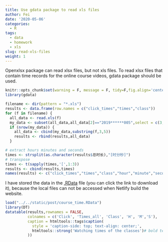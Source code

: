 ```yaml
---
title: Use gdata package to read xls files
author: Fei
date: '2020-05-06'
categories:
  - R
tags:
  - data
  - homework
  - xls
slug: read-xls-files
weight: 1
---
```


Openxlsx package can read xlsx files, but not xls files. To read xlsx files that contain time records for the online course videos, gdata package should be used.

```r
knitr::opts_chunk$set(warning = F, message = F, tidy=F,fig.align='center',fig.showtext=TRUE,results="hold",fig.show = "hold")
library(gdata)
```

```r
filename <- dir(pattern = "*.xls")
results <- data.frame(row.names = c("click_times","times","class"))
for (f in filename) {
  all_data <- read.xls(f)
  my_data <- subset(all_data,all_data[2]=="2019******005",select = c(3,4))
  if (nrow(my_data)) {
    all_data <- cbind(my_data,substring(f,3,5))
    results <- rbind(results,all_data)
  }

# extract hours minutes and seconds
times <- strsplit(as.character(results$总时长),"[时分秒]")
# transpose
times <- t(sapply(times,'[',1:3))
results <- cbind(results,times)
names(results) <- c("click_times","times","class","hour","minute","second")
```

I have stored the data in the [.RData](/post/course_time.RData) file (you can click the link to download it), because the local files can not be accessed when Netlify build the website.
```r
load("../../static/post/course_time.RData")
library(DT)
datatable(results,rownames = FALSE,
          colnames = c('Click', 'Times_all', 'Class', 'H', 'M','S'),
          caption = htmltools::tags$caption(
            style = 'caption-side: top; text-align: center;',
            htmltools::strong('Watching times of the classes')# bold text
          ))
```

